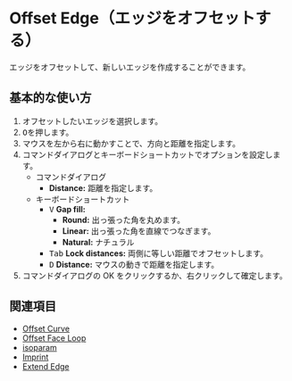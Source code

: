 
# Offset Edge（エッジをオフセットする）

<Reference shortcut="O" command="Offset Curve" button="推奨コマンドメニューで"  buttonIcon="button-offset-curve"/>

エッジをオフセットして、新しいエッジを作成することができます。

## 基本的な使い方

1. オフセットしたいエッジを選択します。
2. <kbd>O</kbd>を押します。
3. マウスを左から右に動かすことで、方向と距離を指定します。
4. コマンドダイアログとキーボードショートカットでオプションを設定します。
   - <Kst>コマンドダイアログ</Kst>
      - **Distance:** 距離を指定します。
   - <Kst>キーボードショートカット</Kst>
      - <kbd>V</kbd> **Gap fill:**
         - **Round:** 出っ張った角を丸めます。
         - **Linear:** 出っ張った角を直線でつなぎます。
         - **Natural:** ナチュラル
      - <kbd>Tab</kbd> **Lock distances:** 両側に等しい距離でオフセットします。
      - <kbd>D</kbd> **Distance:** マウスの動きで距離を指定します。
5. コマンドダイアログの OK をクリックするか、右クリックして確定します。

<VideoPlayer fileName="offset-edge"/>

## 関連項目
- [Offset Curve](offset-curve)
- [Offset Face Loop](offset-face-loop)
- [isoparam](isoparam)
- [Imprint](imprint)
- [Extend Edge](extend-edge)
